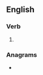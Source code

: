 ==English==

===Verb===
{{head|en|verb form}}

# {{en-past of|asphalt}}

===Anagrams===
* {{anagrams|en|deasphalt}}